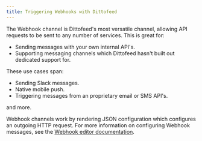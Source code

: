 ```yaml
---
title: Triggering Webhooks with Dittofeed
---
```


The Webhook channel is Dittofeed's most versatile channel, allowing API requests to be sent to any number of services. This is great for:

- Sending messages with your own internal API's.
- Supporting messaging channels which Dittofeed hasn't built out dedicated support for.

These use cases span:

- Sending Slack messages.
- Native mobile push.
- Triggering messages from an proprietary email or SMS API's.

and more.

Webhook channels work by rendering JSON configuration which configures an outgoing HTTP request. For more information on configuring Webhook messages, see the [Webhook editor documentation](/resources/templates/webhook-editor).